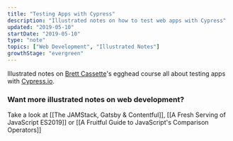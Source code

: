 ```yaml
---
title: "Testing Apps with Cypress"
description: "Illustrated notes on how to test web apps with Cypress"
updated: "2019-05-10"
startDate: "2019-05-10"
type: "note"
topics: ["Web Development", "Illustrated Notes"]
growthStage: "evergreen"
---
```



<IntroParagraph>

Illustrated notes on [Brett Cassette](http://twitter.com/brettcassette)'s egghead course all about testing apps with [Cypress.io](https://www.cypress.io/).

</IntroParagraph>

<ImageLink href="https://egghead.io/courses/test-production-ready-apps-with-cypress?af=54fd64">
	<RemoteImage
		framed
		alt="Test Production Ready Apps with Cypress"
		src="https://og-image-egghead-course.now.sh/test-production-ready-apps-with-cypress"
	/>
</ImageLink>

<RemoteImage
	width="750px"
	alt="Cypress.io is a handy tool for end to end testing"
	src="https://res.cloudinary.com/dg3gyk0gu/image/upload/c_scale,w_750/v1592262637/maggieappleton.com/egghead-course-notes/cypress/CyTesting01_2x.png"
/>

<RemoteImage
	width="860px"
	alt="It includes all levels of the stack - from the UI to front-end data stores, to XHR, to APIs, to your database. It's able to test all of these at the same time. It runs a virtual browser that clicks through all the things on all the pages"
	src="https://res.cloudinary.com/dg3gyk0gu/image/upload/c_scale,w_860/v1592262636/maggieappleton.com/egghead-course-notes/cypress/CyTesting02_2x.png"
/>

<RemoteImage
	width="860px"
	alt="It lets us write custom tests that assert true or false statements on specific parts of our app. It also alerts us if any of those tests fail. The tool uses the chai assertion library which makes it easy to write chains of selectors."
	src="https://res.cloudinary.com/dg3gyk0gu/image/upload/c_scale,w_860/v1592262637/maggieappleton.com/egghead-course-notes/cypress/CyTesting03_2x.png"
/>

### Want more illustrated notes on web development?

Take a look at [[The JAMStack, Gatsby & Contentful]], [[A Fresh Serving of JavaScript ES2019]] or [[A Fruitful Guide to JavaScript's Comparison Operators]]
